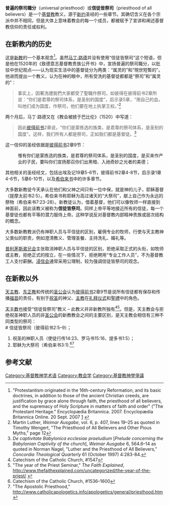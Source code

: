 '''普遍的祭司職分'''（universal priesthood）或'''信徒皆祭司'''（priesthood of all believers）是一个[[基督教|基督教]]教义，源于[[新约|新约]]圣经的一些章节。其确切含义在各个宗派中并不相同，但是大体上意味着教会的每一个成员，都被赋予了宣讲和阐述基督教信仰的责任或权利。

== 在新教内的历史 ==
这是[[新教|新教]]的一个基本观念<ref>"Protestantism originated in the 16th-century Reformation, and its basic doctrines, in addition to those of the ancient Christian creeds, are justification by grace alone through faith, the priesthood of all believers, and the supremacy of Holy Scripture in matters of faith and order" ("The Protestant Heritage." Encyclopædia Britannica. 2007. Encyclopædia Britannica Online. 20 Sept. 2007 [http://www.britannica.com/eb/article-9109446] {{Wayback|url=http://www.britannica.com/eb/article-9109446 |date=20060614170201 }}</ref>。虽然[[马丁·路德|马丁·路德]]并没有使用“信徒皆祭司”这个短语，但是他在1520年的《致德意志基督教贵族公开书》中，宣扬普遍的祭司職分，以批驳中世纪观点——认为现实生活中的基督徒分为两类：“属灵的”和“現世短暫的”。他进而提出一个教义，认为在神的眼中，所有受洗的基督徒都都是“祭司”和“属灵的”：
<blockquote>事实上，因著洗禮我們大家都受了聖職作祭司，如彼得在彼得前书2章所说：“你们是君尊的祭司体系，是圣别的国度”，启示录5章，“用自己的血，叫他们成为国度，作祭司，他们要在地上执掌王权。”<ref>Martin Luther, ''Weimar Ausgabe'', vol. 6, p. 407, lines 19–25 as quoted in Timothy Wengert, "The Priesthood of All Believers and Other Pious Myths," page 12</ref></blockquote>

两个月后，马丁·路德又在《教会被掳于巴比伦》（1520）中写道：
<blockquote>因此[[彼得前书|彼得前书]]2章说，“你们是蒙拣选的族类，是君尊的祭司体系，是圣别的国度”。这样，我们所有人都是祭司，正如我们都是基督徒。<ref>''De captivitate Babylonica ecclesiae praeludium'' [''Prelude concerning the Babylonian Captivity of the church''], ''Weimar Ausgabe'' 6, 564.6–14 as quoted in Norman Nagel, "Luther and the Priesthood of All Believers," ''Concordia Theological Quarterly'' 61 (October 1997) 4:283-84.</ref></blockquote>

这一信仰的圣经依据是[[彼得前书|彼得前书]]2章9节：

:惟有你们是蒙拣选的族类，是君尊的祭司体系，是圣别的国度，是买来作产业的子民，要叫你们宣扬那召你们出黑暗、入祂奇妙之光者的美德；

其他相关的圣经经文，包括出埃及记19章5-6节，彼得前书2章4-8节，启示录1章4-6节，5章6-10节，以及[[希伯来书|希伯来书]]中的许多章节。

大多数新教徒今天承认在他们和父神之间只有一位中保，就是神的儿子，耶稣基督（提摩太前书2:5）。希伯来书称耶稣为高过诸天的“大祭司”，献上自己作为永远的祭物（希伯来书7:23-28）。新教徒认为，借着基督，他们可以像牧师一样直接到神面前，因此该教义被称为'''信徒皆祭司'''。同样上帝平等地接近所有的信徒，每一个基督徒也都有平等的潜力服侍上帝。这种学说反对基督教内部精神贵族或层次结构的概念。

大多数新教教派仍有神职人员与平信徒的区别，雇佣专业的牧师，行使与天主教神父类似的职责，例如澄清教义、管理圣餐、主持洗礼、婚礼等。

[[普利茅斯弟兄会|普利茅斯弟兄会]]主张取消神职人员与平信徒的区别，拒绝采取正式的头衔，如牧师或主教，拒绝正式的按立，在一些情况下，拒绝聘用“专业工作人员”，不为基督教工人支付薪酬。[[浸信会|浸信会]]通常采用公理制，较为强调信徒皆祭司的观念。

== 在新教以外 ==
[[天主教|天主教]]、[[东正教|东正教]]和传统的[[圣公会|圣公会]]认为[[彼得前书|彼得前书]]2章9节是说所有信徒都有保存和传播[[福音|福音]]的责任，有别于[[圣秩圣事|祝圣]]的神父、[[主教|主教]]在[[基督教礼拜仪式|礼拜仪式]]和[[聖禮|聖禮]]中的角色。

[[天主教|天主教]]也接受“信徒皆祭司”教义 – 此教义并非新教所独有<ref> Catechism of the Catholic Church, #1547</ref><ref>"The year of the Priest Seminar," ''The Faith Explained'', http://www.thefaithexplained.com/uncategorized/the-year-of-the-priest/ {{Wayback|url=http://www.thefaithexplained.com/uncategorized/the-year-of-the-priest/ |date=20110716232841 }}</ref>。但是，天主教会与拒绝祝圣神职人员的非[[圣公会|圣公会]]的新教教会之间的主要区别，是天主教会相信有三种不同类型的祭司：<br />
# 信徒皆祭司（彼得前书2:5–9）； 
# 祝圣的神职人员（使徒行传14:23、罗马书15:16、提多书1:5）； 
# 耶稣为大祭司（希伯来书3:1).<ref>Catechism of the Catholic Church, #1536–1600</ref><ref>"The Apostolic Priesthood," http://www.catholicapologetics.info/apologetics/general/priesthood.htm {{Wayback|url=http://www.catholicapologetics.info/apologetics/general/priesthood.htm |date=20100919085654 }}</ref>

== 参考文献 ==
{{Reflist|2}}

{{DEFAULTSORT:Priesthood Of All Believers}}
[[Category:基督教神学术语|Category:基督教神学术语]]
[[Category:教会学|Category:教会学]]
[[Category:基督教神學爭議|Category:基督教神學爭議]]